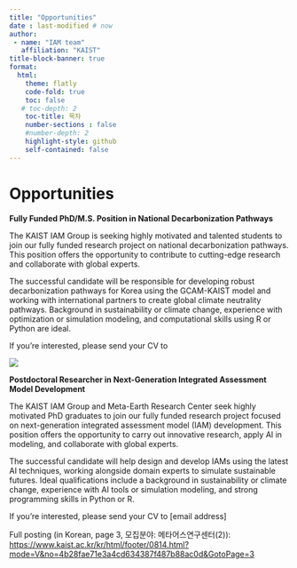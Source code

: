 ```yaml
---
title: "Opportunities"
date : last-modified # now
author: 
 - name: "IAM team"
   affiliation: "KAIST"
title-block-banner: true
format: 
  html:
    theme: flatly
    code-fold: true
    toc: false
   # toc-depth: 2
    toc-title: 목차
    number-sections : false
    #number-depth: 2
    highlight-style: github
    self-contained: false
---
```


# **Opportunities**

**Fully Funded PhD/M.S. Position in National Decarbonization Pathways**

The KAIST IAM Group is seeking highly motivated and talented students to join our fully funded research project on national decarbonization pathways. This position offers the opportunity to contribute to cutting-edge research and collaborate with global experts.

The successful candidate will be responsible for developing robust decarbonization pathways for Korea using the GCAM-KAIST model and working with international partners to create global climate neutrality pathways. Background in sustainability or climate change, experience with optimization or simulation modeling, and computational skills using R or Python are ideal.

If you're interested, please send your CV to

![](email.png){fig-align="center"}

**Postdoctoral Researcher in Next-Generation Integrated Assessment Model Development**

The KAIST IAM Group and Meta-Earth Research Center seek highly motivated PhD graduates to join our fully funded research project focused on next-generation integrated assessment model (IAM) development. This position offers the opportunity to carry out innovative research, apply AI in modeling, and collaborate with global experts.

The successful candidate will help design and develop IAMs using the latest AI techniques, working alongside domain experts to simulate sustainable futures. Ideal qualifications include a background in sustainability or climate change, experience with AI tools or simulation modeling, and strong programming skills in Python or R.

If you’re interested, please send your CV to \[email address\]

Full posting (in Korean, page 3, 모집분야: 메타어스연구센터(2)): <https://www.kaist.ac.kr/kr/html/footer/0814.html?mode=V&no=4b28fae71e3a4cd634387f487b88ac0d&GotoPage=3>
